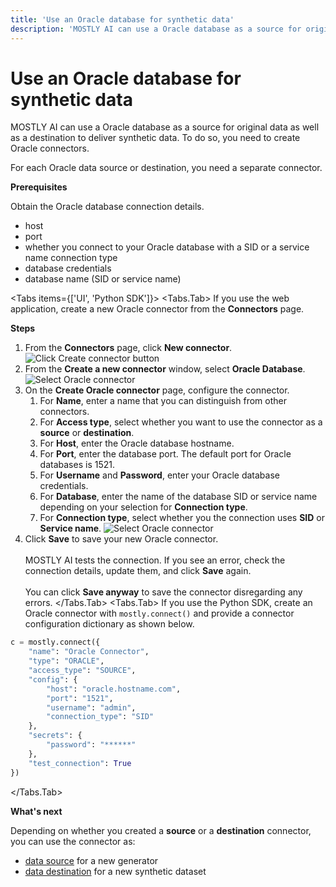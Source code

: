 ```yaml
---
title: 'Use an Oracle database for synthetic data'
description: 'MOSTLY AI can use a Oracle database as a source for original data as well as a destination to deliver synthetic data. To do so, you need to create Oracle connectors.'
---
```



# Use an Oracle database for synthetic data

MOSTLY AI can use a Oracle database as a source for original data as well as a destination to deliver synthetic data. To do so, you need to create Oracle connectors.

For each Oracle data source or destination, you need a separate connector.

**Prerequisites**

Obtain the Oracle database connection details.

- host
- port
- whether you connect to your Oracle database with a SID or a service name connection type
- database credentials
- database name (SID or service name)

<Tabs items={['UI', 'Python SDK']}>
<Tabs.Tab>
If you use the web application, create a new Oracle connector from the **Connectors** page.

**Steps**

1. From the **Connectors** page, click **New connector**.
   <Image src="/docimages/connectors/create-connector-01-click.webp" alt="Click Create connector button" width={800} height={500} />
2. From the **Create a new connector** window, select **Oracle Database**.
   <Image src="/docimages/connectors/oracle/create-connector-02-select-oracle.webp" alt="Select Oracle connector" width={800} height={500} />
3. On the **Create Oracle connector** page, configure the connector.
   1. For **Name**, enter a name that you can distinguish from other connectors.
   2. For **Access type**, select whether you want to use the connector as a **source** or **destination**.
   3. For **Host**, enter the Oracle database hostname.
   4. For **Port**, enter the database port.
      <Callout type="info">The default port for Oracle databases is 1521.</Callout>
   5. For **Username** and **Password**, enter your Oracle database credentials.
   6. For **Database**, enter the name of the database SID or service name depending on your selection for **Connection type**.
   7. For **Connection type**, select whether you the connection uses **SID** or **Service name**.
      <Image src="/docimages/connectors/oracle/create-connector-03-configure-oracle.webp" alt="Select Oracle connector" width={300} height={500} />
4. Click **Save** to save your new Oracle connector.<br /><br />
   MOSTLY AI tests the connection. If you see an error, check the connection details, update them, and click **Save** again.<br /><br />
   You can click **Save anyway** to save the connector disregarding any errors.
   </Tabs.Tab>
<Tabs.Tab>
If you use the Python SDK, create an Oracle connector with `mostly.connect()` and provide a connector configuration dictionary as shown below.

```python copy filename="python" {9}
c = mostly.connect({
    "name": "Oracle Connector",
    "type": "ORACLE",
    "access_type": "SOURCE",
    "config": {
        "host": "oracle.hostname.com",
        "port": "1521",
        "username": "admin",
        "connection_type": "SID"
    },
    "secrets": {
        "password": "******"
    },
    "test_connection": True
})
```

</Tabs.Tab>
</Tabs>

**What's next**

Depending on whether you created a **source** or a **destination** connector, you can use the connector as:

- [data source](../use/data-source) for a new generator
- [data destination](../use/data-destination) for a new synthetic dataset
